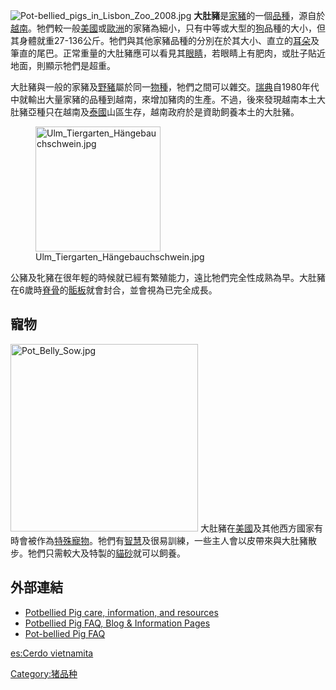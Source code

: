 [[Image:Pot-bellied_pigs_in_Lisbon_Zoo_2008.jpg|thumb]]
'''大肚豬'''是[[家豬|家豬]]的一個[[品種|品種]]，源自於[[越南|越南]]。牠們較一般[[美國|美國]]或[[歐洲|歐洲]]的家豬為細小，只有中等或大型的[[狗|狗]]品種的大小，但其身體就重27-136公斤。牠們與其他家豬品種的分別在於其大小、直立的[[耳朵|耳朵]]及筆直的尾巴。正常重量的大肚豬應可以看見其[[眼睛|眼睛]]，若眼睛上有肥肉，或肚子貼近地面，則顯示牠們是超重。

大肚豬與一般的家豬及[[野豬|野豬]]屬於同一[[物種|物種]]，牠們之間可以雜交。[[瑞典|瑞典]]自1980年代中就輸出大量家豬的品種到越南，來增加豬肉的生產。不過，後來發現越南本土大肚豬亞種只在越南及[[泰國|泰國]]山區生存，越南政府於是資助飼養本土的大肚豬。

[[Image:Ulm_Tiergarten_Hängebauchschwein.jpg|200px]]

公豬及牝豬在很年輕的時候就已經有繁殖能力，遠比牠們完全性成熟為早。大肚豬在6歲時[[脊骨|脊骨]]的[[骺板|骺板]]就會封合，並會視為已完全成長。

==寵物==
[[Image:Pot_Belly_Sow.jpg|300px]]
大肚豬在[[美國|美國]]及其他西方國家有時會被作為[[特殊寵物|特殊寵物]]。牠們有[[智慧|智慧]]及很易訓練，一些主人會以皮帶來與大肚豬散步。牠們只需較大及特製的[[貓砂|貓砂]]就可以飼養。

==外部連結==
* [http://www.pigs4ever.com Potbellied Pig care, information, and resources]{{Wayback|url=http://www.pigs4ever.com/ |date=20190914203305 }}
* [http://www.petpig.com Potbellied Pig FAQ, Blog & Information Pages]{{Wayback|url=http://www.petpig.com/ |date=20200314075005 }}
* [https://web.archive.org/web/20090125005855/http://pigstuff.com/pbp/faq.html Pot-bellied Pig FAQ]

[[Category:猪品种|Category:猪品种]]

[[es:Cerdo_vietnamita|es:Cerdo vietnamita]]
